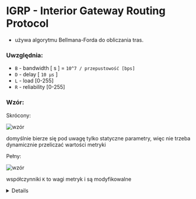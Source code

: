 
# IGRP - Interior Gateway Routing Protocol

- używa algorytmu Bellmana-Forda do obliczania tras.

<Steps>

### Uwzględnia:

- `B` - bandwidth [ s ] = `10^7 / przepustowość [bps]`
- `D` - delay [ `10 μs` ]
- `L` - load [0-255]
- `R` - reliability [0-255]

### Wzór:

Skrócony:

![wzór](/lab9/img/img3.jpg)

domyślnie bierze się pod uwagę tylko statyczne parametry, więc nie trzeba dynamicznie przeliczać wartości metryki

Pełny:

![wzór](/lab9/img/img2.jpg)

współczynniki `K` to wagi metryk i są modyfikowalne

<Details summary='default values:'>

![wzór](/lab9/img/img4.jpg)

</Details>

</Steps>
